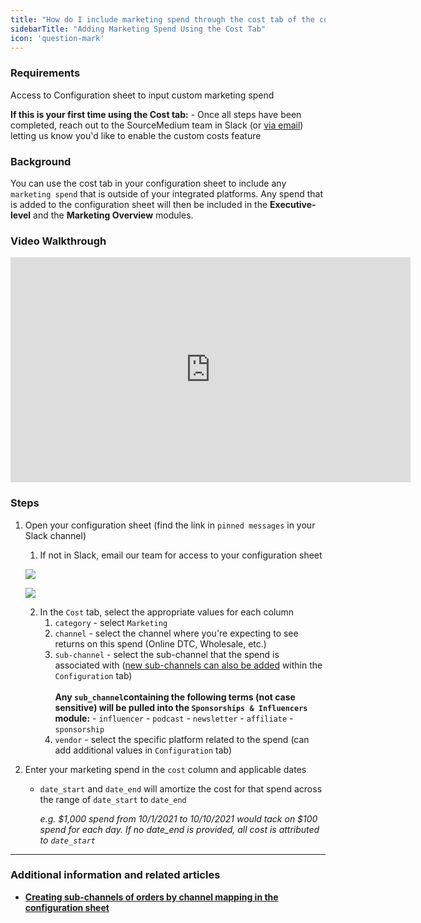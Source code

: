 ```yaml
---
title: "How do I include marketing spend through the cost tab of the configuration sheet?"
sidebarTitle: "Adding Marketing Spend Using the Cost Tab"
icon: 'question-mark'
---
```

### Requirements

Access to Configuration sheet to input custom marketing spend <br />

**If this is your first time using the Cost tab:**
    - Once all steps have been completed, reach out to the SourceMedium team in Slack (or [via email](mailto:support@sourcemedium.com)) letting us know you'd like to enable the custom costs feature

### Background

You can use the cost tab in your configuration sheet to include any `marketing spend` that is outside of your integrated platforms. Any spend that is added to the configuration sheet will then be included in the **Executive-level** and the **Marketing Overview** modules.

### Video Walkthrough
<iframe width="640" height="360" src="https://www.loom.com/embed/7a070a381a824eee8eeaf090083451b2?sid=06e4b722-8ab0-4943-b86d-6fd160fdc59b" frameBorder="0" allowFullScreen></iframe>

### **Steps**

1. Open your configuration sheet (find the link in `pinned messages` in your Slack channel)
    1. If not in Slack, email our team for access to your configuration sheet
    
    ![](/images/article-imgs/how-do-i-include-marketing-spend-through-the-cost-tab-of-the-configuration-sheet/Untitled.png)
    
    ![](/images/article-imgs/how-do-i-include-marketing-spend-through-the-cost-tab-of-the-configuration-sheet/Untitled1.png)
    
    2. In the `Cost` tab, select the appropriate values for each column
        1. `category` - select `Marketing`
        2. `channel` - select the channel where you're expecting to see returns on this spend (Online DTC, Wholesale, etc.)
        3. `sub-channel` - select the sub-channel that the spend is associated with ([new sub-channels can also be added](https://help.sourcemedium.com/articles/channel-mapping-using-your-source-medium-configurations-sheet) within the `Configuration` tab)
            <br />
            <br /> **Any `sub_channel`containing the following terms (not case sensitive) will be pulled into the `Sponsorships & Influencers` module:**
                - `influencer`
                - `podcast`
                - `newsletter`
                - `affiliate`
                - `sponsorship`
        4. `vendor` - select the specific platform related to the spend (can add additional values in `Configuration` tab)
2. Enter your marketing spend in the `cost` column and applicable dates
    - `date_start` and `date_end` will amortize the cost for that spend across the range of `date_start` to `date_end`
        
        *e.g. \$1,000 spend from 10/1/2021 to 10/10/2021 would tack on $100 spend for each day. If no date_end is provided, all cost is attributed to `date_start`*

---

### **Additional information and related articles**

- ****[Creating sub-channels of orders by channel mapping in the configuration sheet](https://help.sourcemedium.com/articles/channel-mapping-using-your-source-medium-configurations-sheet)****